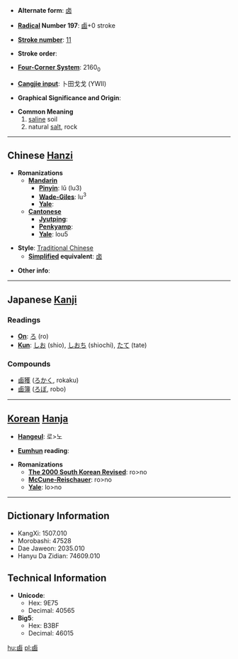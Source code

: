 * '''Alternate form''': [[卤]]

* '''[[Wiktionary:Chinese radical index| Radical]] Number 197''': [[Wiktionary:Chinese radical index 鹵|鹵]]+0 stroke

* '''[[Wiktionary:Chinese total strokes index|Stroke number]]''': [[Wiktionary:Chinese total strokes index 11|11]]

* '''Stroke order''': 

* '''[[Wiktionary:Chinese four corner index|Four-Corner System]]''': 2160<sub>0</sub>

* '''[[Wiktionary:Chinese Cangjie index|Cangjie input]]''': 卜田戈戈 (YWII)

* '''Graphical Significance and Origin''': 

* '''Common Meaning'''
*# [[saline]] soil
*# natural [[salt]], rock

----

== Chinese [[Hanzi]] ==

* '''Romanizations'''
** '''[[Mandarin]]'''
*** '''[[Pinyin]]''': lǔ (lu3)
*** '''[[Wade-Giles]]''': lu<sup>3</sup>
*** '''[[Yale]]''': 
** '''[[Cantonese]]'''
*** '''[[Jyutping]]''':
*** '''[[Penkyamp]]''': 
*** '''[[Yale]]''': lou5

* '''Style''': [[Traditional Chinese]] 
** '''[[Simplified Chinese|Simplified]] equivalent''': [[卤]]

* '''Other info''': 

----

== Japanese [[Kanji]] ==

===Readings===
* '''[[On]]''': [[ろ]] (ro)
* '''[[Kun]]''': [[しお]] (shio), [[しおち]] (shiochi), [[たて]] (tate)
===Compounds===
*[[鹵獲]] ([[ろかく]], rokaku)
*[[鹵簿]] ([[ろぼ]], robo)
----

== [[Korean]] [[Hanja]] ==

* '''[[Hangeul]]''': 로>노

* '''[[Eumhun]] reading''': 

* '''Romanizations'''
** '''[[The 2000 South Korean Revised Romanization|The 2000 South Korean Revised]]''': ro>no
** '''[[McCune-Reischauer]]''': ro>no
** '''[[Yale]]''': lo>no

----

== Dictionary Information ==

* KangXi: 1507.010
* Morobashi: 47528
* Dae Jaweon: 2035.010
* Hanyu Da Zidian: 74609.010

== Technical Information ==

* '''Unicode''':
** Hex: 9E75
** Decimal: 40565
* '''Big5''':
** Hex: B3BF
** Decimal: 46015

[[hu:鹵]]
[[pl:鹵]]
